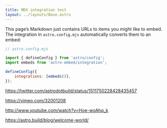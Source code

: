 ```yaml
---
title: MDX integration test
layout: ../layouts/Base.astro
---
```


This page’s Markdown just contains URLs to items you might like to embed. The integration in `astro.config.mjs` automatically converts them to an embed:

```js
// astro.config.mjs

import { defineConfig } from 'astro/config';
import embeds from 'astro-embed/integration';

defineConfig({
	integrations: [embeds()],
});
```

https://twitter.com/astrodotbuild/status/1511750228428435457

https://vimeo.com/32001208

http://www.youtube.com/watch?v=Hoe-woAhq_k

https://astro.build/blog/welcome-world/
